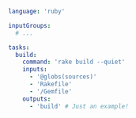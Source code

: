 ```yaml title="<project>/moon.yml" {10}
language: 'ruby'

inputGroups:
  # ...

tasks:
  build:
    command: 'rake build --quiet'
    inputs:
      - '@globs(sources)'
      - 'Rakefile'
      - '/Gemfile'
    outputs:
      - 'build' # Just an example!
```
